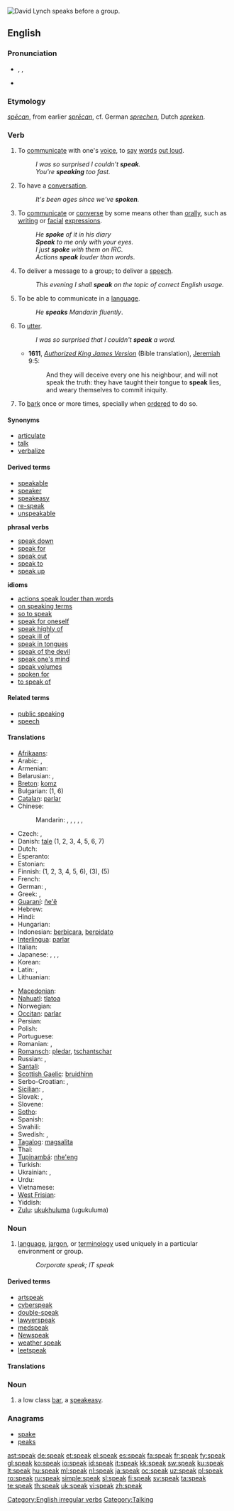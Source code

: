 {{wikipedia}}
[[File:David Lynch -microphone -10Aug2007-2p.jpg|thumb|right|[[w:David Lynch|David Lynch]] speaks before a group.]]
{{also|-speak}}
==English==

{{rank|free|return|call|354|speak|land|why|women}}

===Pronunciation===
* {{enPR|spēk}}, {{IPA|/spiːk/}}, {{SAMPA|/spi:k/}}
* {{audio|en-us-speak.ogg|Audio (US)}}
*: {{rhymes|iːk}}

===Etymology===
{{etyl|ang}} ''[[specan|spēcan]]'', from earlier ''[[sprecan|sprēcan]]'', cf. German ''[[sprechen]]'', Dutch ''[[spreken]]''.

===Verb===
{{en-verb|'''[[speaks]]''' ''or {{archaic}}'' '''[[speaketh]]'''|speaking|'''[[spoke]]''' ''or {{archaic}}'' '''[[spake]]'''|spoken}}

# {{intransitive}} To [[communicate]] with one's [[voice]], to [[say]] [[word]]s [[out loud]].
#: ''I was so surprised I couldn't '''speak'''.''
#: ''You're '''speaking''' too fast.''
# {{intransitive}} To have a [[conversation]].
#: ''It's been ages since we've '''spoken'''.''
# {{context|by extension}} To [[communicate]] or [[converse]] by some means other than [[orally]], such as [[writing]] or [[facial]] [[expressions]].
#: ''He '''spoke''' of it in his diary''
#: '' '''Speak''' to me only with your eyes.''
#: ''I just '''spoke''' with them on IRC.''
#: ''Actions '''speak''' louder than words''.
# {{intransitive}} To deliver a message to a group; to deliver a [[speech]].
#: ''This evening I shall '''speak''' on the topic of correct English usage.''
# {{transitive}} To be able to communicate in a [[language]].
#: ''He '''speaks''' Mandarin fluently''.
# {{transitive}} To [[utter]].
#: ''I was so surprised that I couldn't '''speak''' a word.''
#* '''1611''', ''[[w:Authorized King James Version|Authorized King James Version]]'' (Bible translation), [[w:Book of Jeremiah|Jeremiah]] 9:5:
#*: And they will deceive every one his neighbour, and will not speak the truth: they have taught their tongue to '''speak''' lies, and weary themselves to commit iniquity.
# {{intransitive|of a dog}} To [[bark]] once or more times, specially when [[order]]ed to do so.

====Synonyms====
* [[articulate]]
* [[talk]]
* [[verbalize]]

====Derived terms====
* [[speakable]]
* [[speaker]]
* [[speakeasy]]
* [[re-speak]]
* [[unspeakable]]

'''phrasal verbs'''
* [[speak down]]
* [[speak for]]
* [[speak out]]
* [[speak to]]
* [[speak up]]
'''idioms'''
* [[actions speak louder than words]]
* [[on speaking terms]]
* [[so to speak]]
* [[speak for oneself]]
* [[speak highly of]]
* [[speak ill of]]
* [[speak in tongues]]
* [[speak of the devil]]
* [[speak one's mind]]
* [[speak volumes]]
* [[spoken for]]
* [[to speak of]]

====Related terms====
* [[public speaking]]
* [[speech]]

====Translations====
{{trans-top}}
* [[Afrikaans]]: {{t-|af|praat|xs=Afrikaans}}
* Arabic: {{t|ar|تحدث|tr=taHáddatha|sc=Arab}},  {{t|ar|تكلم|tr=takállama|sc=Arab}}
* Armenian: {{t+|hy|խոսել|tr=khosel}}
* Belarusian: {{t|be|гаварыць|tr=havarýc’|sc=Cyrl}},  {{t|be|размаўляць|tr=razmaŭljác’|sc=Cyrl}}
* [[Breton]]: [[komz]]
* Bulgarian: {{t|bg|говоря|tr=govorja|sc=Cyrl}} (1, 6)
* [[Catalan]]: [[parlar]]
* Chinese:
*: Mandarin: {{t|zh|説|sc=Hani}},  {{t|zh|说|tr=shuō|sc=Hani}},  {{t|zh|説話|sc=Hani}},  {{t|zh|说话|tr=shuōhuà|sc=Hani}},  {{t|zh|講|sc=Hani}},  {{t|zh|讲|tr=jiǎng|sc=Hani}}
* Czech: {{t+|cs|mluvit}},  {{t|cs|hovořit}}
* Danish: [[tale#Danish|tale]] (1, 2, 3, 4, 5, 6, 7)
* Dutch: {{t+|nl|spreken}}
* Esperanto: {{t-|eo|paroli|xs=Esperanto}}
* Estonian: {{t-|et|rääkima}}
* Finnish: {{t|fi|puhua}} (1, 2, 3, 4, 5, 6), {{t|fi|kertoa}} (3), {{t|fi|pitää puhe}} (5)
* French: {{t+|fr|parler}}
* German: {{t+|de|sprechen}},  {{t|de|reden}}
* Greek: {{t+|el|μιλώ|tr=miló}}, {{t+|el|λέω|tr=léo}}
* [[Guaraní]]: [[ñe'ẽ]]
* Hebrew: {{t+|he|דיבר|tr=dibér}}
* Hindi: {{t+|hi|बोलना|tr=bolnā|sc=Deva}}
* Hungarian: {{t+|hu|beszél}}
* Indonesian: [[bicara|berbicara]], [[pidato|berpidato]]
* [[Interlingua]]: [[parlar]]
* Italian: {{t+|it|parlare}}
* Japanese: {{t+|ja|話す|tr=hanasu}}, {{t-|ja|語る|tr=kataru}}, {{t+|ja|言う|tr=iu}},  {{t|ja|しゃべる|tr=shaberu|sc=Jpan}}
* Korean: {{t|ko|말하다|tr=malhada|sc=Kore}}
* Latin: {{t-|la|dicere}},  {{t-|la|fabulari}}
* Lithuanian: {{t+|lt|kalbėti|xs=Lithuanian}}
{{trans-mid}}
* [[Macedonian]]: {{t|mk|зборува|tr=zboruva|sc=Cyrl}}
* [[Nahuatl]]: [[tlatoa]]
* Norwegian: {{t+|no|snakke}}
* [[Occitan]]: [[parlar]]
* Persian: {{t|fa|حرف زدن|tr=harf zadan|sc=fa-Arab}}
* Polish: {{t+|pl|mówić}}
* Portuguese: {{t+|pt|falar}}
* Romanian: {{t+|ro|vorbi}}, {{t+|ro|discuta}}
* [[Romansch]]: [[pledar]],  [[tschantschar]]
* Russian: {{t|ru|говорить|tr=govorít’|sc=Cyrl}} {{impf}},  {{t|ru|разговаривать|tr=razgovárivat’|sc=Cyrl}} {{impf}}
* [[Santali]]: {{tø|sat|ᱨᱳᱲ|tr=rorr|sc=Olck}}
* [[Scottish Gaelic]]: [[bruidhinn]]
* Serbo-Croatian: {{t|sh|говорити|sc=Cyrl}},  {{t|sh|govoriti}}
* [[Sicilian]]: {{t+|scn|parrari|xs=Sicilian}},  {{t|scn|parlari|xs=Sicilian}}
* Slovak: {{t|sk|hovoriť}},  {{t|sk|rozprávať}}
* Slovene: {{t|sl|govoriti}}
* [[Sotho]]: {{t+|st|bua|xs=Sotho}}
* Spanish: {{t+|es|hablar}}
* Swahili: {{t-|sw|ongea|xs=Swahili}}
* Swedish: {{t+|sv|tala}},  {{t+|sv|prata}}
* [[Tagalog]]: [[magsalita]]
* Thai: {{t|th|พูด|tr=pôot|sc=Thai}}
* [[Tupinambá]]: [[nhe'eng]]
* Turkish: {{t+|tr|konuşmak}}
* Ukrainian: {{t|uk|говорити|tr=hovorýty|sc=Cyrl}},  {{t|uk|розмовляти|tr=rozmovljáty|sc=Cyrl}}
* Urdu: {{t|ur|بولنا|tr=bolnā|sc=ur-Arab}}
* Vietnamese: {{t|vi|nói}}
* [[West Frisian]]: {{t-|fy|sprekke|xs=West Frisian}}
* Yiddish: {{t|yi|רעדן|tr=redn|sc=yi-Hebr}}
* [[Zulu]]: [[ukukhuluma]] (ugukuluma)
{{trans-bottom}}

===Noun===
{{en-noun|-}}

# [[language]], [[jargon]], or [[terminology]] used uniquely in a particular environment or group.
#: ''Corporate speak; IT speak''

====Derived terms====
* [[artspeak]]
* [[cyberspeak]]
* [[double-speak]]
* [[lawyerspeak]]
* [[medspeak]]
* [[Newspeak]]
* [[weather speak]]
* [[leetspeak]]

====Translations====
{{trans-top|jargon/terminology}}
{{trans-mid}}
{{trans-bottom}}

===Noun===
{{en-noun}}

# {{dated}} a low class [[bar]], a [[speakeasy]].

===Anagrams===
* [[spake]]
* [[peaks]]

[[Category:English irregular verbs]]
[[Category:Talking]]

[[ast:speak]]
[[de:speak]]
[[et:speak]]
[[el:speak]]
[[es:speak]]
[[fa:speak]]
[[fr:speak]]
[[fy:speak]]
[[gl:speak]]
[[ko:speak]]
[[io:speak]]
[[id:speak]]
[[it:speak]]
[[kk:speak]]
[[sw:speak]]
[[ku:speak]]
[[lt:speak]]
[[hu:speak]]
[[ml:speak]]
[[nl:speak]]
[[ja:speak]]
[[oc:speak]]
[[uz:speak]]
[[pl:speak]]
[[ro:speak]]
[[ru:speak]]
[[simple:speak]]
[[sl:speak]]
[[fi:speak]]
[[sv:speak]]
[[ta:speak]]
[[te:speak]]
[[th:speak]]
[[uk:speak]]
[[vi:speak]]
[[zh:speak]]